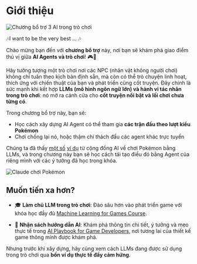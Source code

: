 # Giới thiệu

<img src="https://huggingface.co/datasets/agents-course/course-images/resolve/main/en/bonus-unit3/pokemon_thumbnail.png" alt="Chương bổ trợ 3 AI trong trò chơi"/>

🎶I want to be the very best ... 🎶

Chào mừng bạn đến với **chương bổ trợ** này, nơi bạn sẽ khám phá giao điểm thú vị giữa **AI Agents và trò chơi**! 🎮🤖

Hãy tưởng tượng một trò chơi nơi các NPC (nhân vật không người chơi) không chỉ tuân theo kịch bản định sẵn, mà còn có thể trò chuyện linh hoạt, thích ứng với chiến thuật của bạn và phát triển cùng cốt truyện. Đây chính là sức mạnh khi kết hợp **LLMs (mô hình ngôn ngữ lớn) và hành vi tác nhân trong trò chơi**: nó mở ra cánh cửa cho **cốt truyện nổi bật và lối chơi chưa từng có**.

Trong chương bổ trợ này, bạn sẽ:

- Học cách xây dựng AI Agent có thể tham gia **các trận đấu theo lượt kiểu Pokémon**  
- Chơi chống lại nó, hoặc thậm chí thách đấu các agent khác trực tuyến

Chúng ta đã thấy [một số](https://www.anthropic.com/research/visible-extended-thinking) [ví dụ](https://www.twitch.tv/gemini_plays_pokemon) từ cộng đồng AI về chơi Pokémon bằng LLMs, và trong chương này bạn sẽ học cách tái tạo điều đó bằng Agent của riêng mình với các ý tưởng đã học trong khóa.

<img src="https://huggingface.co/datasets/agents-course/course-images/resolve/main/en/bonus-unit3/claude-plays-pokemon.png" alt="Claude chơi Pokémon"/>

## Muốn tiến xa hơn?

- 🎓 **Làm chủ LLM trong trò chơi**: Đào sâu hơn vào phát triển game với khóa học đầy đủ [Machine Learning for Games Course](https://hf.co/learn/ml-games-course).

- 📘 **Nhận sách hướng dẫn AI**: Khám phá thông tin chi tiết, ý tưởng và mẹo thực tế trong [AI Playbook for Game Developers](https://thomassimonini.substack.com/), nơi tương lai của thiết kế game thông minh được khám phá.

Nhưng trước khi xây dựng, hãy cùng xem cách LLMs đang được sử dụng trong trò chơi qua **bốn ví dụ thực tế đầy cảm hứng**.